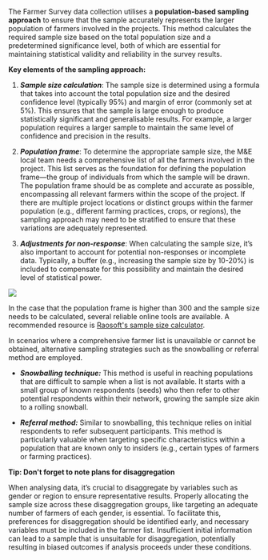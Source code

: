 The Farmer Survey data collection utilises a **population-based sampling approach** to ensure that the sample accurately represents the larger population of farmers involved in the projects. This method calculates the required sample size based on the total population size and a predetermined significance level, both of which are essential for maintaining statistical validity and reliability in the survey results.

**Key elements of the sampling approach:**

1. ***Sample size calculation***: The sample size is determined using a formula that takes into account the total population size and the desired confidence level (typically 95%) and margin of error (commonly set at 5%). This ensures that the sample is large enough to produce statistically significant and generalisable results. For example, a larger population requires a larger sample to maintain the same level of confidence and precision in the results.

2. ***Population frame***: To determine the appropriate sample size, the M\&E local team needs a comprehensive list of all the farmers involved in the project. This list serves as the foundation for defining the population frame—the group of individuals from which the sample will be drawn. The population frame should be as complete and accurate as possible, encompassing all relevant farmers within the scope of the project. If there are multiple project locations or distinct groups within the farmer population (e.g., different farming practices, crops, or regions), the sampling approach may need to be stratified to ensure that these variations are adequately represented.

3. ***Adjustments for non-response***: When calculating the sample size, it’s also important to account for potential non-responses or incomplete data. Typically, a buffer (e.g., increasing the sample size by 10-20%) is included to compensate for this possibility and maintain the desired level of statistical power.

<img
  src="/images/process/sampling-1.png"
/>

In the case that the population frame is higher than 300 and the sample size needs to be calculated, several reliable online tools are available. A recommended resource is [Raosoft's sample size calculator](http://www.raosoft.com/samplesize.html).

In scenarios where a comprehensive farmer list is unavailable or cannot be obtained, alternative sampling strategies such as the snowballing or referral method are employed.

* ***Snowballing technique:*** This method is useful in reaching populations that are difficult to sample when a list is not available. It starts with a small group of known respondents (seeds) who then refer to other potential respondents within their network, growing the sample size akin to a rolling snowball.

* ***Referral method:*** Similar to snowballing, this technique relies on initial respondents to refer subsequent participants. This method is particularly valuable when targeting specific characteristics within a population that are known only to insiders (e.g., certain types of farmers or farming practices).

**Tip: Don't forget to note plans for disaggregation**

When analysing data, it’s crucial to disaggregate by variables such as gender or region to ensure representative results. Properly allocating the sample size across these disaggregation groups, like targeting an adequate number of farmers of each gender, is essential. To facilitate this, preferences for disaggregation should be identified early, and necessary variables must be included in the farmer list. Insufficient initial information can lead to a sample that is unsuitable for disaggregation, potentially resulting in biased outcomes if analysis proceeds under these conditions.